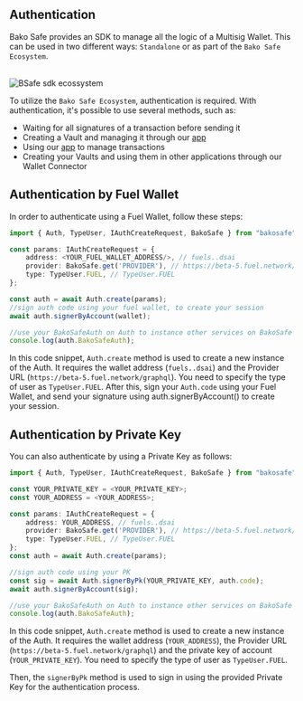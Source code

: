 

## Authentication

Bako Safe provides an SDK to manage all the logic of a Multisig Wallet. This can be used in two different
ways: `Standalone` or as part of the `Bako Safe Ecosystem`.


<br />
<Image src="/images/BAKO_SDK_FLUXOGRAM.png" alt="BSafe sdk ecossystem" width={930} height={500} />

To utilize the `Bako Safe Ecosystem`, authentication is required. With authentication, it's possible to use several methods, such as:
- Waiting for all signatures of a transaction before sending it
- Creating a Vault and managing it through our [app](https://safe.bako.global/)
- Using our [app](https://safe.bako.global/) to manage transactions
- Creating your Vaults and using them in other applications through our Wallet Connector

## Authentication by Fuel Wallet
In order to authenticate using a Fuel Wallet, follow these steps:

```ts
import { Auth, TypeUser, IAuthCreateRequest, BakoSafe } from "bakosafe"

const params: IAuthCreateRequest = {
    address: <YOUR_FUEL_WALLET_ADDRESS/>, // fuels..dsai
    provider: BakoSafe.get('PROVIDER'), // https://beta-5.fuel.network/graphql for example
    type: TypeUser.FUEL, // TypeUser.FUEL
};

const auth = await Auth.create(params);
//sign auth code using your fuel wallet, to create your session
await auth.signerByAccount(wallet);

//use your BakoSafeAuth on Auth to instance other services on BakoSafe
console.log(auth.BakoSafeAuth);

```

In this code snippet, `Auth.create` method is used to create a new instance of the Auth.
It requires the wallet address (`fuels..dsai`) and the Provider URL (`https://beta-5.fuel.network/graphql`).
You need to specify the type of user as `TypeUser.FUEL`.
After this, sign your `Auth.code` using your Fuel Wallet, and send your signature using auth.signerByAccount() to create your session.

## Authentication by Private Key
You can also authenticate by using a Private Key as follows:
```ts
import { Auth, TypeUser, IAuthCreateRequest, BakoSafe } from "bakosafe"

const YOUR_PRIVATE_KEY = <YOUR_PRIVATE_KEY>;
const YOUR_ADDRESS = <YOUR_ADDRESS>;

const params: IAuthCreateRequest = {
    address: YOUR_ADDRESS, // fuels..dsai
    provider: BakoSafe.get('PROVIDER'), // https://beta-5.fuel.network/graphql for example
    type: TypeUser.FUEL, // TypeUser.FUEL
};
const auth = await Auth.create(params);

//sign auth code using your PK
const sig = await Auth.signerByPk(YOUR_PRIVATE_KEY, auth.code);
await auth.signerByAccount(sig);

//use your BakoSafeAuth on Auth to instance other services on BakoSafe
console.log(auth.BakoSafeAuth);
```

In this code snippet, `Auth.create` method is used to create a new instance of the Auth.
It requires the wallet address (`YOUR_ADDRESS`), the Provider URL (`https://beta-5.fuel.network/graphql`) and the private key of account (`YOUR_PRIVATE_KEY`).
You need to specify the type of user as `TypeUser.FUEL`.

Then, the `signerByPk` method is used to sign in using the provided Private Key for the
authentication process.
